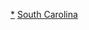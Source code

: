 <noinclude>
{{noteTA
|G1=Military
|G2=Shipname
|G3=USState
|G4=地名
|1=zh-cn:战列舰; zh-tw:戰艦; zh-hk:戰艦;
|2=zh-cn:依阿华; zh-tw:愛荷華; zh-hk:艾奧瓦;
|3=zh-cn:威斯康星; zh-tw:威斯康辛; zh-hk:威斯康辛;
}}</noinclude>
{{military navigation
|name  = 南卡羅萊納級戰艦
|title = {{link-en|南卡羅萊納級戰艦|South Carolina-class battleship|南卡羅萊納級戰艦}}
|state = {{{state|autocollapse}}}
|style = wide
|bodyclass = hlist

|list1 =
* [[南卡羅萊納號戰艦|BB-26 南卡羅萊納號]]
* [[密歇根號戰艦|BB-27 密歇根號]]

|list2 =
* 前級：{{link-en|密西西比級戰艦|Mississippi-class battleship|密西西比級}}
* 次級：{{link-en|特拉華級戰艦|Delaware-class battleship|特拉華級}}

|below =
[[美國海軍戰艦列表]]

}}<noinclude>
{{collapsible option}}
{{DEFAULTSORT:South Carolina}}
[[Category:南卡羅萊納級戰艦|*]]
[[Category:美国海军战列舰模板|South Carolina]]
</noinclude>